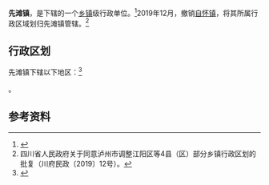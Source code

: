 {{中国乡级行政区|51/05/22/113/000
| 政府驻地 = 响滩街97号
| 电话区号 = 830
}}

'''先滩镇'''，是{{PRC admin/fullname|51/05/22/113/000|3}}下辖的一个[[乡镇|乡镇]]级行政单位。<ref>{{PRC admin/ref sgc|{{PRC admin/parent|51/05/22/113/000}}}}</ref>2019年12月，撤销[[自怀镇|自怀镇]]，将其所属行政区域划归先滩镇管辖。<ref>四川省人民政府关于同意泸州市调整江阳区等4县（区）部分乡镇行政区划的批复（川府民政〔2019〕12号）。</ref>

== 行政区划 ==

先滩镇下辖以下地区：<ref>{{PRC admin/ref sgc|51/05/22/113/000}}</ref>

{{PRC admin/children|51/05/22/113/000}}。

== 参考资料 ==

{{reflist}}

{{PRC admin/navcat|51/05/22/113/000}}